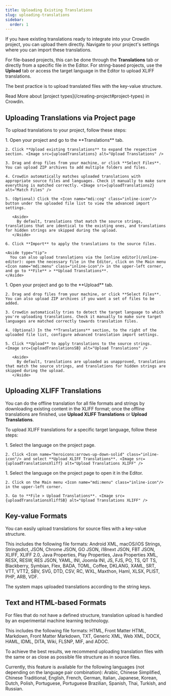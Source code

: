```yaml
---
title: Uploading Existing Translations
slug: uploading-translations
sidebar:
  order: 1
---
```


[//]: # (https://support.crowdin.com/uploading-translations/ + https://support.crowdin.com/uploading-translations-sb/)


If you have existing translations ready to integrate into your Crowdin project, you can upload them directly. Navigate to your project's settings where you can import these translations.

For file-based projects, this can be done through the **Translations** tab or directly from a specific file in the Editor. For string-based projects, use the **Upload** tab or access the target language in the Editor to upload XLIFF translations.

The best practice is to upload translated files with the key-value structure.

<ReadMore>
  Read More about [project types](/creating-project#project-types) in Crowdin.
</ReadMore>

## Uploading Translations via Project page

To upload translations to your project, follow these steps:

<Tabs syncKey="projectType">
  <TabItem label="File-based project">
    1. Open your project and go to the **Translations** tab.

    2. Click **Upload existing translations** to expand the respective section. <Image src={uploadTranslations} alt="Upload Translations" />

    3. Drag and drop files from your machine, or click **Select Files**. You can upload ZIP archives to add multiple folders and files.

    4. Crowdin automatically matches uploaded translations with appropriate source files and languages. Check it manually to make sure everything is matched correctly. <Image src={uploadTranslations2} alt="Match Files" />

    5. (Optional) Click the <Icon name="mdi:cog" class="inline-icon"/> button under the uploaded file list to view the advanced import settings.

       <Aside>
         By default, translations that match the source strings, translations that are identical to the existing ones, and translations for hidden strings are skipped during the upload.
       </Aside>

    6. Click **Import** to apply the translations to the source files.

    <Aside type="tip">
      You can also upload translations via the [online editor](/online-editor): open the necessary file in the Editor, click on the Main menu <Icon name="mdi:menu" class="inline-icon"/> in the upper-left corner, and go to **File** > **Upload Translations**.
    </Aside>
  </TabItem>

  <TabItem label="String-based project">
    1. Open your project and go to the **Upload** tab.

    2. Drag and drop files from your machine, or click **Select Files**. You can also upload ZIP archives if you want a set of files to be added.

    3. Crowdin automatically tries to detect the target language to which you're uploading translations. Check it manually to make sure target languages are matched correctly towards translation files.

    4. (Optional) In the **Translations** section, to the right of the uploaded file list, configure advanced translation import settings.

    5. Click **Upload** to apply translations to the source strings. <Image src={uploadTranslationsSB} alt="Upload Translations" />

       <Aside>
         By default, translations are uploaded as unapproved, translations that match the source strings, and translations for hidden strings are skipped during the upload.
       </Aside>
  </TabItem>
</Tabs>

## Uploading XLIFF Translations

You can do the offline translation for all file formats and strings by downloading existing content in the XLIFF format; once the offline translations are finished, use **Upload XLIFF Translations** or **Upload Translations**.

To upload XLIFF translations for a specific target language, follow these steps:

<Tabs syncKey="projectType">
  <TabItem label="File-based project">
    1. Select the language on the project page.

    2. Click <Icon name="heroicons:arrows-up-down-solid" class="inline-icon"/> and select **Upload XLIFF Translations**. <Image src={uploadTranslationsXliff} alt="Upload Translations XLIFF" />
  </TabItem>
  <TabItem label="String-based project">
    1. Select the language on the project page to open it in the Editor.

    2. Click on the Main menu <Icon name="mdi:menu" class="inline-icon"/> in the upper-left corner.

    3. Go to **File > Upload Translations**. <Image src={uploadTranslationsXliffSB} alt="Upload Translations XLIFF" />
  </TabItem>
</Tabs>

## Key-value Formats

You can easily upload translations for source files with a key-value structure.

This includes the following file formats: Android XML, macOS/iOS Strings, Stringsdict, JSON, Chrome JSON, GO JSON, i18next JSON, FBT JSON, XLIFF, XLIFF 2.0, Java Properties, Play Properties, Java Properties XML, RESX, RESW, RES JSON, YAML, INI, Joomla INI, JS, FJS, PO, TS, QT TS, Blackberry, Symbian, Flex, BADA, TOML, Coffee, DKLANG, XAML, SRT, VTT, VTT2, SBV, SVG, DTD, CSV, RC, WXL, Maxthon, Haml, XLSX, PLIST, PHP, ARB, VDF.

The system maps uploaded translations according to the string keys.

## Text and HTML-based Formats

For files that do not have a defined structure, translation upload is handled by an experimental machine learning technology.

This includes the following file formats: HTML, Front Matter HTML, Markdown, Front Matter Markdown, TXT, Generic XML, Web XML, DOCX, HAML, IDML, DITA, Wiki, FLSNP, MIF, and ADOC.

To achieve the best results, we recommend uploading translation files with the same or as close as possible file structure as in source files.

Currently, this feature is available for the following languages (not depending on the language pair combination): Arabic, Chinese Simplified, Chinese Traditional, English, French, German, Italian, Japanese, Korean, Dutch, Polish, Portuguese, Portuguese Brazilian, Spanish, Thai, Turkish, and Russian.

<LinkCard
  title="Try Document Aligner application"
  description="Translation alignment, facilitated by the app, allows you to upload existing translations of non-key-value documents to Crowdin or create an editable XLSX Translation Memory, enhancing the efficiency and accuracy of your translations."
  href="https://store.crowdin.com/aligner"
  target="_blank"
/>
